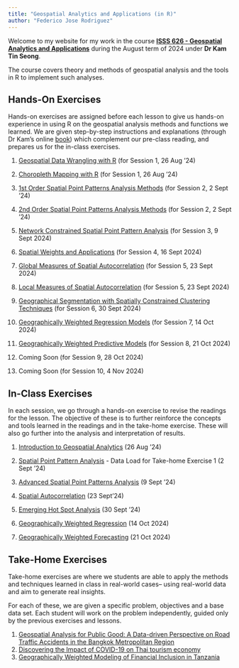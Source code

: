 ```yaml
---
title: "Geospatial Analytics and Applications (in R)"
author: "Federico Jose Rodriguez"
---
```


Welcome to my website for my work in the course [**ISSS 626 - Geospatial Analytics and Applications**]{.underline} during the August term of 2024 under **Dr Kam Tin Seong**.

The course covers theory and methods of geospatial analysis and the tools in R to implement such analyses.

## Hands-On Exercises

Hands-on exercises are assigned before each lesson to give us hands-on experience in using R on the geospatial analysis methods and functions we learned. We are given step-by-step instructions and explanations (through Dr Kam's online [book](https://r4gdsa.netlify.app/ "R for Geospatial Data Science and Analytics by Dr Kam")) which complement our pre-class reading, and prepares us for the in-class exercises.

1.  [Geospatial Data Wrangling with R](Hands-on/Hands-on_Ex01/Hands-on_Ex01.html) (for Session 1, 26 Aug '24)

2.  [Choropleth Mapping with R](Hands-on/Hands-on_Ex02/Hands-on_Ex02.html) (for Session 1, 26 Aug '24)

3.  [1st Order Spatial Point Patterns Analysis Methods](Hands-on/Hands-on_Ex03/Hands-on_Ex03.html) (for Session 2, 2 Sept '24)

4.  [2nd Order Spatial Point Patterns Analysis Methods](Hands-on/Hands-on_Ex04/Hands-on_Ex04.html) (for Session 2, 2 Sept '24)

5.  [Network Constrained Spatial Point Pattern Analysis](Hands-on/Hands-on_Ex05/Hands-on_Ex05.html) (for Session 3, 9 Sept 2024)

6.  [Spatial Weights and Applications](Hands-on/Hands-on_Ex06/Hands-on_Ex06.html) (for Session 4, 16 Sept 2024)

7.  [Global Measures of Spatial Autocorrelation](Hands-on/Hands-on_Ex07/Hands-on_Ex07.html) (for Session 5, 23 Sept 2024)

8.  [Local Measures of Spatial Autocorrelation](Hands-on/Hands-on_Ex08/Hands-on_Ex08.html) (for Session 5, 23 Sept 2024)

9.  [Geographical Segmentation with Spatially Constrained Clustering Techniques](Hands-on/Hands-on_Ex09/Hands-on_Ex09.html) (for Session 6, 30 Sept 2024)

10. [Geographically Weighted Regression Models](Hands-on/Hands-on_Ex10/Hands-on_Ex10.html) (for Session 7, 14 Oct 2024)

11. [Geographically Weighted Predictive Models](Hands-on/Hands-on_Ex11/Hands-on_Ex11.html) (for Session 8, 21 Oct 2024)

12. Coming Soon (for Session 9, 28 Oct 2024)

13. Coming Soon (for Session 10, 4 Nov 2024)

## In-Class Exercises

In each session, we go through a hands-on exercise to revise the readings for the lesson. The objective of these is to further reinforce the concepts and tools learned in the readings and in the take-home exercise. These will also go further into the analysis and interpretation of results.

1.  [Introduction to Geospatial Analytics](In-class/In-class_Ex01/In-class_Ex01.html) (26 Aug '24)

2.  [Spatial Point Pattern Analysis](In-class/In-class_Ex02/In-class_Ex02.html) - Data Load for Take-home Exercise 1 (2 Sept '24)

3.  [Advanced Spatial Point Patterns Analysis](In-class/In-class_Ex03/In-class_Ex03.html) (9 Sept '24)

4.  [Spatial Autocorrelation](In-class/In-class_Ex04/In-class_Ex04.html) (23 Sept'24)

5.  [Emerging Hot Spot Analysis](In-class/In-class_Ex05/In-class_Ex05.html) (30 Sept '24)

6.  [Geographically Weighted Regression](In-class/In-class_Ex06/In-class_Ex06.html) (14 Oct 2024)

7.  [Geographically Weighted Forecasting](In-class/In-class_Ex07/In-class_Ex07.html) (21 Oct 2024)

## Take-Home Exercises

Take-home exercises are where we students are able to apply the methods and techniques learned in class in real-world cases– using real-world data and aim to generate real insights.

For each of these, we are given a specific problem, objectives and a base data set. Each student will work on the problem independently, guided only by the previous exercises and lessons.

1.  [Geospatial Analysis for Public Good: A Data-driven Perspective on Road Traffic Accidents in the Bangkok Metropolitan Region](Take-home/Take-home_Ex01/Take-home_Ex01.html)
2.  [Discovering the Impact of COVID-19 on Thai tourism economy](Take-home/Take-home_Ex02/Take-home_Ex02.html)
3.  [Geographically Weighted Modeling of Financial Inclusion in Tanzania](Take-home/Take-home_Ex03/Take-home_Ex03.html)
